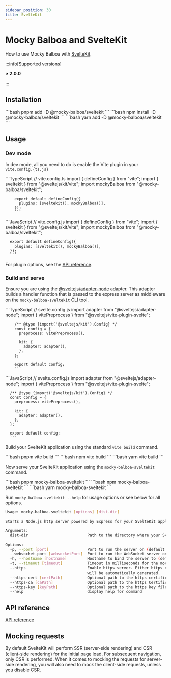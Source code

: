 ```yaml
---
sidebar_position: 30
title: SvelteKit
---
```


# Mocky Balboa and SvelteKit

How to use Mocky Balboa with [SvelteKit](https://svelte.dev/).

:::info[Supported versions]

__≥ 2.0.0__

:::

## Installation

<Tabs groupId="package-manager">
  <TabItem value="pnpm" label="pnpm" default>
      ```bash
      pnpm add -D @mocky-balboa/sveltekit
      ```
    </TabItem>
  <TabItem value="npm" label="npm">
    ```bash
    npm install -D @mocky-balboa/sveltekit
    ```
  </TabItem>
  <TabItem value="yarn" label="yarn">
    ```bash
    yarn add -D @mocky-balboa/sveltekit
    ```
  </TabItem>
</Tabs>

## Usage

### Dev mode

In dev mode, all you need to do is enable the Vite plugin in your `vite.config.{ts,js}`

<Tabs groupId="javascript-language">
  <TabItem value="typescript" label="TypeScript" default>
        ```TypeScript
        // vite.config.ts
        import { defineConfig } from "vite";
        import { sveltekit } from "@sveltejs/kit/vite";
        import mockyBalboa from "@mocky-balboa/sveltekit";

        export default defineConfig({
          plugins: [sveltekit(), mockyBalboa()],
        });
        ```
  </TabItem>
  <TabItem value="javascript" label="JavaScript">
      ```JavaScript
      // vite.config.js
      import { defineConfig } from "vite";
      import { sveltekit } from "@sveltejs/kit/vite";
      import mockyBalboa from "@mocky-balboa/sveltekit";

      export default defineConfig({
        plugins: [sveltekit(), mockyBalboa()],
      });
      ```
  </TabItem>
</Tabs>

For plugin options, see the [API reference](https://api-reference.mockybalboa.com/interfaces/_mocky-balboa_vite.MockyBalboaVitePluginOptions).

### Build and serve

Ensure you are using the [@sveltejs/adapter-node](https://www.npmjs.com/package/@sveltejs/adapter-node) adapter. This adapter builds a handler function that is passed to the express server as middleware on the `mocky-balboa-sveltekit` CLI tool.

<Tabs groupId="javascript-language">
  <TabItem value="typescript" label="TypeScript" default>
        ```TypeScript
        // svelte.config.js
        import adapter from "@sveltejs/adapter-node";
        import { vitePreprocess } from "@sveltejs/vite-plugin-svelte";

        /** @type {import('@sveltejs/kit').Config} */
        const config = {
          preprocess: vitePreprocess(),

          kit: {
            adapter: adapter(),
          },
        };

        export default config;
        ```
  </TabItem>
  <TabItem value="javascript" label="JavaScript">
      ```JavaScript
      // svelte.config.js
      import adapter from "@sveltejs/adapter-node";
      import { vitePreprocess } from "@sveltejs/vite-plugin-svelte";

      /** @type {import('@sveltejs/kit').Config} */
      const config = {
        preprocess: vitePreprocess(),

        kit: {
          adapter: adapter(),
        },
      };

      export default config;
      ```
  </TabItem>
</Tabs>

Build your SvelteKit application using the standard `vite build` command.

<Tabs groupId="package-manager">
  <TabItem value="pnpm" label="pnpm" default>
      ```bash
      pnpm vite build
      ```
    </TabItem>
  <TabItem value="npm" label="npm">
    ```bash
    npm vite build
    ```
  </TabItem>
  <TabItem value="yarn" label="yarn">
    ```bash
    yarn vite build
    ```
  </TabItem>
</Tabs>

Now serve your SvelteKit application using the `mocky-balboa-sveltekit` command.

<Tabs groupId="package-manager">
  <TabItem value="pnpm" label="pnpm" default>
      ```bash
      pnpm mocky-balboa-sveltekit
      ```
    </TabItem>
  <TabItem value="npm" label="npm">
    ```bash
    npm mocky-balboa-sveltekit
    ```
  </TabItem>
  <TabItem value="yarn" label="yarn">
    ```bash
    yarn mocky-balboa-sveltekit
    ```
  </TabItem>
</Tabs>

Run `mocky-balboa-sveltekit --help` for usage options or see below for all options.

```bash
Usage: mocky-balboa-sveltekit [options] [dist-dir]

Starts a Node.js http server powered by Express for your SvelteKit application as well as the necessary mocky-balboa servers

Arguments:
  dist-dir                          Path to the directory where your SvelteKit application is built (default: "build")

Options:
  -p, --port [port]                 Port to run the server on (default: "3000")
  --websocket-port [websocketPort]  Port to run the WebSocket server on (default: "58152")
  -h, --hostname [hostname]         Hostname to bind the server to (default: "0.0.0.0")
  -t, --timeout [timeout]           Timeout in milliseconds for the mock server to receive a response from the client (default: "5000")
  --https                           Enable https server. Either https or http server is run, not both. When no --https-cert and --https-key are provided, a self-signed certificate
                                    will be automatically generated.
  --https-cert [certPath]           Optional path to the https certificate file
  --https-ca [caPath]               Optional path to the https Certificate Authority file
  --https-key [keyPath]             Optional path to the https key file
  --help                            display help for command
```

## API reference

[API reference](https://api-reference.mockybalboa.com/modules/_mocky-balboa_vite)

## Mocking requests

By default SvelteKit will perform SSR (server-side rendering) and CSR (client-side rendering) for the initial page load. For subsequent navigation, only CSR is performed. When it comes to mocking the requests for server-side rendering, you will also need to mock the client-side requests, unless you disable CSR.
